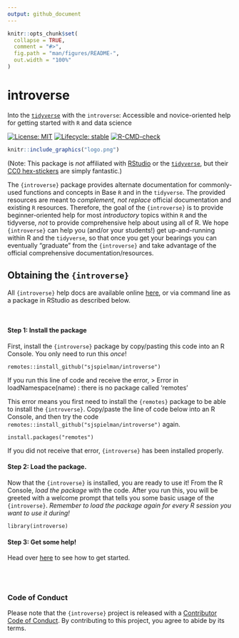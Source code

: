 ```yaml
---
output: github_document
---
```


<!-- README.md is generated from README.Rmd. Please edit that file -->

```r
knitr::opts_chunk$set(
  collapse = TRUE,
  comment = "#>",
  fig.path = "man/figures/README-",
  out.width = "100%"
)
```

# introverse

Into the [`tidyverse`](https://www.tidyverse.org/) with the `introverse`: Accessible and novice-oriented help for getting started with `R` and data science



<!-- badges: start --> 
[![License: MIT](https://img.shields.io/badge/License-MIT-yellow.svg)](https://opensource.org/licenses/MIT)
[![Lifecycle:
stable](https://img.shields.io/badge/lifecycle-experimental-orange.svg)](https://www.tidyverse.org/lifecycle/#experimental) 
[![R-CMD-check](https://github.com/sjspielman/introverse/workflows/R-CMD-check/badge.svg)](https://github.com/sjspielman/introverse/actions)<!-- badges: end -->

```r
knitr::include_graphics("logo.png")
```

(Note: This package is _not_ affiliated with [RStudio](https://www.rstudio.com/) or the [`tidyverse`](https://www.tidyverse.org/), but their [CC0 hex-stickers](https://github.com/rstudio/hex-stickers) are simply fantastic.)



The `{introverse}` package provides alternate documentation for commonly-used functions and concepts in Base `R` and in the `tidyverse`. The provided resources are meant to _complement, not replace_ official documentation and existing `R` resources. Therefore, the goal of the `{introverse}` is to provide beginner-oriented help for most _introductory_ topics within `R` and the tidyverse, _not_ to provide comprehensive help about using all of R. We hope `{introverse}` can help you (and/or your students!) get up-and-running within R and the `tidyverse`, so that once you get your bearings you can eventually "graduate" from the `{introverse}` and take advantage of the official comprehensive documentation/resources.


## Obtaining the `{introverse}`

All `{introverse}` help docs are available online [here](https://sjspielman.github.io/introverse/articles/introverse_online.html), or via command line as a package in RStudio as described below.

<br>

#### Step 1: Install the package

First, install the `{introverse}` package by copy/pasting this code into an R Console. You only need to run this _once_!

```
remotes::install_github("sjspielman/introverse")
```

If you run this line of code and receive the error, 
> Error in loadNamespace(name) : there is no package called ‘remotes’

This error means you first need to install the `{remotes}` package to be able to install the `{introverse}`. Copy/paste the line of code below into an R Console, and then try the code `remotes::install_github("sjspielman/introverse")` again.

```
install.packages("remotes") 
```

If you did not receive that error, `{introverse}` has been installed properly. 

 
#### Step 2: Load the package. 
Now that the `{introverse}` is installed, you are ready to use it! From the R Console, _load the package_ with the code. After you run this, you will be greeted with a welcome prompt that tells you some basic usage of the `{introverse}`. _Remember to load the package again for every R session you want to use it during!_

```
library(introverse)
```


#### Step 3: Get some help!

Head over [here](https://sjspielman.github.io/introverse/articles/introverse_rstudio.html) to see how to get started.

<br><br>


### Code of Conduct

Please note that the `{introverse}` project is released with a [Contributor Code of Conduct](https://contributor-covenant.org/version/2/0/CODE_OF_CONDUCT.html). By contributing to this project, you agree to abide by its terms.
